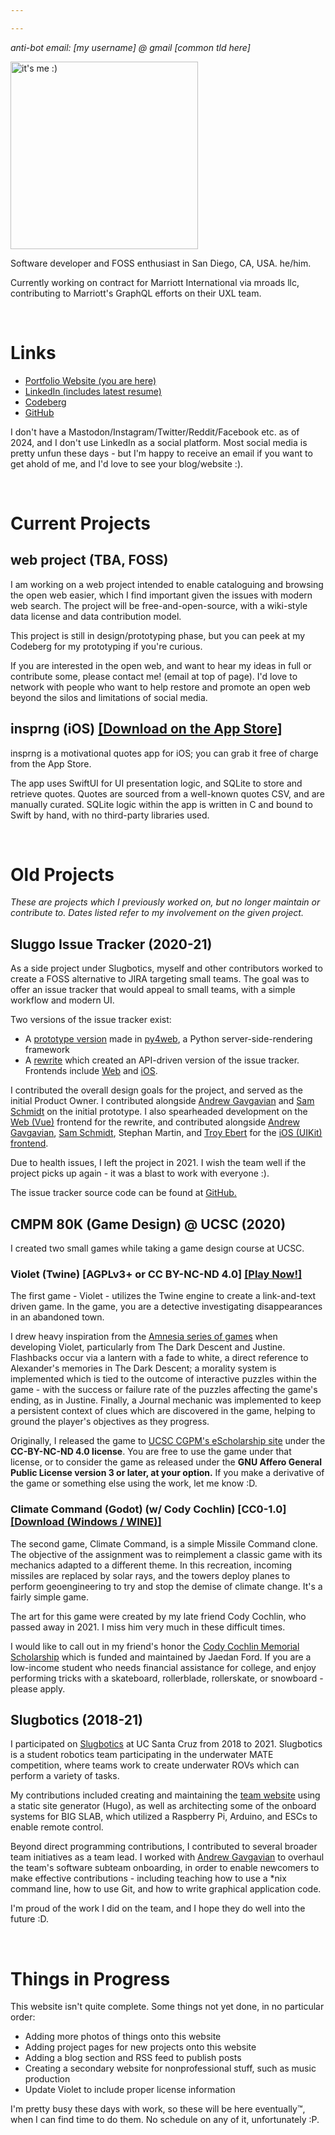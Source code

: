 ```yaml
---

---
```



_anti-bot email: [my username] @ gmail [common tld here]_

<HCenter>
  <Image src={imageOfIsaac} alt="it's me :)" height="300" width="300" />
</HCenter>

Software developer and FOSS enthusiast in San Diego, CA, USA. he/him.

Currently working on contract for Marriott International via mroads llc, contributing to Marriott's
GraphQL efforts on their UXL team.

<br />

# Links
- [Portfolio Website (you are here)](https://wtpisaac.com/)
- [LinkedIn (includes latest resume)](https://www.linkedin.com/in/wtpisaac/)
- [Codeberg](https://codeberg.org/wtpisaac)
- [GitHub](https://github.com/wtpisaac)

I don't have a Mastodon/Instagram/Twitter/Reddit/Facebook etc. as of 2024, and I don't 
use LinkedIn as a social platform. Most social media is pretty unfun these
days - but I'm happy to receive an email if you want to get ahold of me, and
I'd love to see your blog/website :).

<br />

# Current Projects

## web project (TBA, FOSS)
I am working on a web project intended to enable cataloguing and browsing the
open web easier, which I find important given the issues with modern web
search. The project will be free-and-open-source, with a wiki-style data
license and data contribution model.

This project is still in design/prototyping phase, but you can peek at my 
Codeberg for my prototyping if you're curious.

If you are interested in the open web, and want to hear my ideas in full or
contribute some, please contact me! (email at top of page). I'd love to network
with people who want to help restore and promote an open web beyond the silos
and limitations of social media.

## insprng (iOS) [[Download on the App Store]](https://apps.apple.com/us/app/insprng-inspiring-quotes/id1640221466)
insprng is a motivational quotes app for iOS; you can grab it free of charge
from the App Store.

The app uses SwiftUI for UI presentation logic, and SQLite to store and retrieve quotes. Quotes are sourced from a
well-known quotes CSV, and are manually curated. SQLite logic within the app is written in C and bound to Swift by hand,
with no third-party libraries used.

<br />

# Old Projects
_These are projects which I previously worked on, but no longer maintain or contribute to. Dates listed refer to my
involvement on the given project._

## Sluggo Issue Tracker (2020-21)
As a side project under Slugbotics, myself and other contributors worked to create a FOSS alternative to JIRA targeting
small teams. The goal was to offer an issue tracker that would appeal to small teams, with a simple workflow and modern
UI.

Two versions of the issue tracker exist:
- A [prototype version](https://github.com/Sluggo-Issue-Tracker/Sluggo-py4web) made in [py4web](https://py4web.com/), a
  Python server-side-rendering framework
- A [rewrite](https://github.com/Sluggo-Issue-Tracker/Sluggo-API) which created an API-driven version of the issue
tracker. Frontends include [Web](https://github.com/Sluggo-Issue-Tracker/Sluggo-SPA) and
[iOS](https://github.com/Sluggo-Issue-Tracker/Sluggo-iOS).

I contributed the overall design goals for the project, and served as the initial Product Owner. I contributed alongside
[Andrew Gavgavian](https://www.linkedin.com/in/agavgavi/) and [Sam
Schmidt](https://www.linkedin.com/in/samuel-schmidt-67977a179/) on the initial prototype. I also spearheaded development
on the [Web (Vue)](https://github.com/Sluggo-Issue-Tracker/Sluggo-SPA) frontend for the rewrite, and contributed
alongside [Andrew Gavgavian](https://www.linkedin.com/in/agavgavi/), [Sam
Schmidt](https://www.linkedin.com/in/samuel-schmidt-67977a179/), Stephan Martin, and [Troy
Ebert](https://www.linkedin.com/in/troy-ebert-26755a241/) for the [iOS (UIKit)
frontend](https://github.com/Sluggo-Issue-Tracker/Sluggo-iOS-UIKit).

Due to health issues, I left the project in 2021. I wish the team well if the project picks up again - it was a blast to
work with everyone :).

The issue tracker source code can be found at [GitHub.](https://github.com/Sluggo-Issue-Tracker)

## CMPM 80K (Game Design) @ UCSC (2020)
I created two small games while taking a game design course at UCSC.

### Violet (Twine) [AGPLv3+ or CC BY-NC-ND 4.0] [[Play Now!]](/violetgame/violet.html)
The first game - Violet - utilizes the Twine engine to create a link-and-text driven game. In the game, you are a
detective investigating disappearances in an abandoned town.

I drew heavy inspiration from the [Amnesia series of games](https://amnesia.fandom.com/wiki/Amnesia_(series)) when
developing Violet, particularly from The Dark Descent and Justine. Flashbacks occur via a lantern with a fade to white,
a direct reference to Alexander's memories in The Dark Descent; a morality system is implemented which is tied to the
outcome of interactive puzzles within the game - with the success or failure rate of the puzzles affecting the game's
ending, as in Justine. Finally, a Journal mechanic was implemented to keep a persistent context of clues which are
discovered in the game, helping to ground the player's objectives as they progress.

Originally, I released the game to 
[UCSC CGPM's eScholarship site](https://escholarship.org/uc/item/2k41w4gd)
under the **CC-BY-NC-ND 4.0 license**. You are free to use the game under that license,
or to consider the game as released under the **GNU Affero General Public 
License version 3 or later, at your option.** If you make a derivative of the
game or something else using the work, let me know :D.

### Climate Command (Godot) (w/ Cody Cochlin) [CC0-1.0] [[Download (Windows / WINE)]](/climatecommandgame/ClimateCommand.exe)
The second game, Climate Command, is a simple Missile Command clone. The objective of the assignment was to reimplement
a classic game with its mechanics adapted to a different theme. In this recreation, incoming missiles are replaced by
solar rays, and the towers deploy planes to perform geoengineering to try and stop the demise of climate change. It's a
fairly simple game.

The art for this game were created by my late friend Cody Cochlin, who passed away in 2021. I miss him very much in
these difficult times.

I would like to call out in my friend's honor the [Cody Cochlin Memorial
Scholarship](https://bold.org/scholarships/cody-cochlin-memorial-scholarship/) which is funded and maintained by Jaedan
Ford. If you are a low-income student who needs financial assistance for college, and enjoy performing tricks with a
skateboard, rollerblade, rollerskate, or snowboard - please apply.

## Slugbotics (2018-21)
I participated on [Slugbotics](https://slugbotics.com/) at UC Santa Cruz from 2018 to 2021. Slugbotics is a student
robotics team participating in the underwater MATE competition, where teams work to create underwater ROVs which can
perform a variety of tasks.

My contributions included creating and maintaining the [team website](https://slugbotics.com/) using a static site
generator (Hugo), as well as architecting some of the onboard systems for BIG SLAB, which utilized a Raspberry Pi,
Arduino, and ESCs to enable remote control.

Beyond direct programming contributions, I contributed to several broader team initiatives as a team lead. I worked with
[Andrew Gavgavian](https://www.linkedin.com/in/agavgavi/) to overhaul the team's software subteam onboarding, in order
to enable newcomers to make effective contributions - including teaching how to use a *nix command line, how to use Git,
and how to write graphical application code.

I'm proud of the work I did on the team, and I hope they do well into the
future :D.

<br />

# Things in Progress
This website isn't quite complete. Some things not yet done, in no particular
order:

- Adding more photos of things onto this website
- Adding project pages for new projects onto this website
- Adding a blog section and RSS feed to publish posts
- Creating a secondary website for nonprofessional stuff, such as music
production
- Update Violet to include proper license information

I'm pretty busy these days with work, so these will be here eventually&#8482;,
when I can find time to do them. No schedule on any of it, unfortunately :P.
